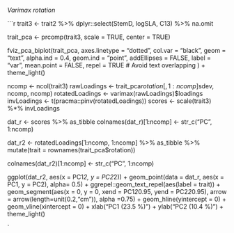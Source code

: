 *Varimax rotation*

```r

trait3 <- trait2 %>% 
  dplyr::select(StemD, logSLA, C13) %>%
  na.omit

trait_pca <- prcomp(trait3,
                  scale = TRUE, center = TRUE)


fviz_pca_biplot(trait_pca, axes.linetype = "dotted", 
                col.var = "black", 
                geom = "text",
                alpha.ind = 0.4, 
                geom.ind = "point",
                addEllipses = FALSE,
                label = "var",
                mean.point = FALSE,
                repel = TRUE   # Avoid text overlapping
                ) +
      theme_light()

ncomp <- ncol(trait3)
rawLoadings     <- trait_pca$rotation[,1:ncomp] %*% diag(trait_pca$sdev, ncomp, ncomp)
rotatedLoadings <- varimax(rawLoadings)$loadings
invLoadings     <- t(pracma::pinv(rotatedLoadings))
scores          <- scale(trait3) %*% invLoadings

dat_r <- scores %>%
  as_tibble
colnames(dat_r)[1:ncomp] <- str_c("PC", 1:ncomp)

dat_r2 <- rotatedLoadings[1:ncomp, 1:ncomp] %>%
  as_tibble %>%
  mutate(trait = rownames(trait_pca$rotation))

colnames(dat_r2)[1:ncomp] <- str_c("PC", 1:ncomp)

ggplot(dat_r2, aes(x = PC1*2, y = PC2*2)) +
  geom_point(data = dat_r, aes(x = PC1, y = PC2), alpha= 0.5) +
  ggrepel::geom_text_repel(aes(label = trait))  +
  geom_segment(aes(x = 0, y = 0, xend = PC1*2*0.95, yend = PC2*2*0.95), 
               arrow = arrow(length=unit(0.2,"cm")), alpha =0.75) +
  geom_hline(yintercept = 0) +
  geom_vline(xintercept = 0) +
  xlab("PC1 (23.5 %)") +
  ylab("PC2 (10.4 %)") +
  theme_light()


`
